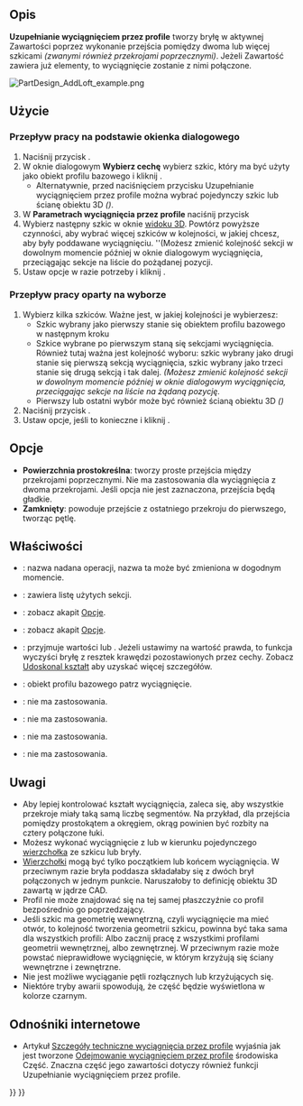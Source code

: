 <languages/>

{{Docnav
|[[PartDesign_Revolution/pl|Wyciągnij przez obrót]]
|[[PartDesign_AdditivePipe/pl|Uzupełnianie wyciągnięciem wzdłuż ścieżki]]
|[[PartDesign_Workbench/pl|środowisko pracy Projekt Części]]
|IconL=PartDesign_Revolution.svg
|IconR=PartDesign_AdditivePipe.svg
|IconC=Workbench_PartDesign.svg
}}

{{GuiCommand/pl
|Name=PartDesign AdditiveLoft
|Name/pl=Projekt Części: Uzupełnianie wyciągnięciem przez profile
|MenuLocation=Projekt Części → Utwórz cechę przez dodanie → Uzupełnianie wyciągnięciem przez profile
|Workbenches=[[PartDesign_Workbench/pl|Projekt Części]]
|Version=0.17
|SeeAlso=[[PartDesign_AdditivePipe/pl|Uzupełnianie wyciągnięciem po ścieżce]], [[PartDesign_SubtractiveLoft/pl|Odejmowanie wyciągnięciem przez profile]]
}}

<span id="Description"></span>
==Opis==

'''Uzupełnianie wyciągnięciem przez profile''' tworzy bryłę w aktywnej Zawartości poprzez wykonanie przejścia pomiędzy dwoma lub więcej szkicami ''(zwanymi również przekrojami poprzecznymi)''. Jeżeli Zawartość zawiera już elementy, to wyciągnięcie zostanie z nimi połączone.

[[File:PartDesign_AddLoft_example.png|none]]
{{Caption|Po lewej: przekroje ''(A)'', ''(B)'' i ''(C)''
Po prawej: utworzone wyciągnięcie.}}

<span id="Usage"></span>
==Użycie==

<span id="Dialog-based_workflow"></span>
===Przepływ pracy na podstawie okienka dialogowego===

<div class="mw-translate-fuzzy">
# Naciśnij przycisk {{Button|[[File:PartDesign_AdditiveLoft.svg|24px]] [[PartDesign_AdditiveLoft/pl|Uzupełnianie wyciągnięciem przez profile]]}}.
# W oknie dialogowym '''Wybierz cechę''' wybierz szkic, który ma być użyty jako obiekt profilu bazowego i kliknij {{Button|OK}}.
#* Alternatywnie, przed naciśnięciem przycisku Uzupełnianie wyciągnięciem przez profile można wybrać pojedynczy szkic lub ścianę obiektu 3D ''({{Version/pl|0.20}})''.
# W '''Parametrach wyciągnięcia przez profile''' naciśnij przycisk {{Button|Dodaj sekcję profilu}}
# Wybierz następny szkic w oknie [[3D_view/pl|widoku 3D]]. Powtórz powyższe czynności, aby wybrać więcej szkiców w kolejności, w jakiej chcesz, aby były poddawane wyciągnięciu. ''(Możesz zmienić kolejność sekcji w dowolnym momencie później w oknie dialogowym wyciągnięcia, przeciągając sekcje na liście do pożądanej pozycji.
# Ustaw opcje w razie potrzeby i kliknij {{Button|OK}}.
</div>

<span id="Selection-based_workflow"></span>
===Przepływ pracy oparty na wyborze===

<div class="mw-translate-fuzzy">
# Wybierz kilka szkiców. Ważne jest, w jakiej kolejności je wybierzesz:
#* Szkic wybrany jako pierwszy stanie się obiektem profilu bazowego w następnym kroku
#* Szkice wybrane po pierwszym staną się sekcjami wyciągnięcia. Również tutaj ważna jest kolejność wyboru: szkic wybrany jako drugi stanie się pierwszą sekcją wyciągnięcia, szkic wybrany jako trzeci stanie się drugą sekcją i tak dalej. ''(Możesz zmienić kolejność sekcji w dowolnym momencie później w oknie dialogowym wyciągnięcia, przeciągając sekcje na liście na żądaną pozycję.''
#* Pierwszy lub ostatni wybór może być również ścianą obiektu 3D ''({{Version/pl|0.20}})''
# Naciśnij przycisk {{Button|[[File:PartDesign_AdditiveLoft.svg|24px]] [[PartDesign_AdditiveLoft/pl|Uzupełnianie wyciągnięciem przez profile ]]}}.
# Ustaw opcje, jeśli to konieczne i kliknij {{Button|OK}}.
</div>

<span id="Options"></span>
==Opcje==

* '''Powierzchnia prostokreślna''': tworzy proste przejścia między przekrojami poprzecznymi. Nie ma zastosowania dla wyciągnięcia z dwoma przekrojami. Jeśli opcja nie jest zaznaczona, przejścia będą gładkie.
* '''Zamknięty''': powoduje przejście z ostatniego przekroju do pierwszego, tworząc pętlę. {{Version/pl|0.21}}

<span id="Properties"></span>
==Właściwości==

* {{PropertyData|Etykieta}}: nazwa nadana operacji, nazwa ta może być zmieniona w dogodnym momencie.
* {{PropertyData|Sections}}: zawiera listę użytych sekcji.
* {{PropertyData|Ruled}}: zobacz akapit [[#Opcje|Opcje]].
* {{PropertyData|Closed}}: zobacz akapit [[#Opcje|Opcje]].
* {{PropertyData|Ulepsz}}: przyjmuje wartości {{true/pl}} lub {{false/pl}}. Jeżeli ustawimy na wartość prawda, to funkcja wyczyści bryłę z resztek krawędzi pozostawionych przez cechy. Zobacz [[Part_RefineShape/pl|Udoskonal kształt]] aby uzyskać więcej szczegółów.
* {{PropertyData|Profile}}: obiekt profilu bazowego patrz wyciągnięcie.
* {{PropertyData|Midplane}}: nie ma zastosowania.
* {{PropertyData|Odwrócony}}: nie ma zastosowania.
* {{PropertyData|Up To Face}}: nie ma zastosowania.
* {{PropertyData|Allow Multi Face}}: nie ma zastosowania.

<span id="Notes"></span>
==Uwagi==

* Aby lepiej kontrolować kształt wyciągnięcia, zaleca się, aby wszystkie przekroje miały taką samą liczbę segmentów. Na przykład, dla przejścia pomiędzy prostokątem a okręgiem, okrąg powinien być rozbity na cztery połączone łuki.
* Możesz wykonać wyciągnięcie z lub w kierunku pojedynczego [[Glossary#V|wierzchołka]] ze szkicu lub bryły. {{Version/pl|0.20}}
* [[Glossary#V|Wierzchołki]] mogą być tylko początkiem lub końcem wyciągnięcia. W przeciwnym razie bryła poddasza składałaby się z dwóch brył połączonych w jednym punkcie. Naruszałoby to definicję obiektu 3D zawartą w jądrze CAD.
* Profil nie może znajdować się na tej samej płaszczyźnie co profil bezpośrednio go poprzedzający.
* Jeśli szkic ma geometrię wewnętrzną, czyli wyciągnięcie ma mieć otwór, to kolejność tworzenia geometrii szkicu, powinna być taka sama dla wszystkich profili: Albo zacznij pracę z wszystkimi profilami geometrii wewnętrznej, albo zewnętrznej. W przeciwnym razie może powstać nieprawidłowe wyciągnięcie, w którym krzyżują się ściany wewnętrzne i zewnętrzne.
* Nie jest możliwe wyciąganie pętli rozłącznych lub krzyżujących się.
* Niektóre tryby awarii spowodują, że część będzie wyświetlona w kolorze czarnym.

<span id="Links"></span>
==Odnośniki internetowe==

* Artykuł [[Part Loft_Technical_Details/pl|Szczegóły techniczne wyciągnięcia przez profile]] wyjaśnia jak jest tworzone [[Part_Loft/pl|Odejmowanie wyciągnięciem przez profile]] środowiska Część. Znaczna część jego zawartości dotyczy również funkcji Uzupełnianie wyciągnięciem przez profile.


{{Docnav
|[[PartDesign_Revolution/pl|Wyciągnij przez obrót]]
|[[PartDesign_AdditivePipe/pl|Uzupełnianie wyciągnięciem wzdłuż ścieżki]]
|[[PartDesign_Workbench/pl|środowisko pracy Projekt Części]]
|IconL=PartDesign_Revolution.svg
|IconR=PartDesign_AdditivePipe.svg
|IconC=Workbench_PartDesign.svg
}}

{{PartDesign Tools navi{{#translation:}}}}
{{Userdocnavi{{#translation:}}}}
